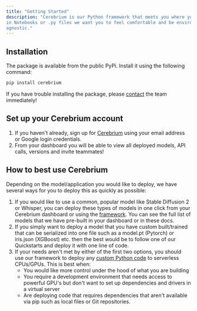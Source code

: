 ```yaml
---
title: "Getting Started"
description: "Cerebrium is our Python framework that meets you where you work - whether it be
in Notebooks or .py files we want you to feel comfortable and be environment
agnostic."
---
```


## Installation

The package is available from the public PyPi. Install it using the following
command:

```bash
pip install cerebrium
```

If you have trouble installing the package, please [contact](mailto:support@cerebrium.ai) the team immediately!

## Set up your Cerebrium account

1. If you haven't already, sign up for
   [Cerebrium](https://dashboard.cerebrium.ai) using your email address or
   Google login credentials.
2. From your dashboard you will be able to view all deployed models, API calls,
   versions and invite teammates!

## How to best use Cerebrium

Depending on the model/application you would like to deploy, we have several ways for you to deploy this as quickly as possible:

1. If you would like to use a common, popular model like Stable Diffusion 2 or Whisper, you can deploy these types of models in one click from your Cerebrium dashboard or using the [framework](cerebrium/prebuilt-models/deployment). You can see the full list of models that we have pre-built in your dashboard or in these docs.
2. If you simply want to deploy a model that you have custom built/trained that can be serialized into one file such as a model.pt (Pytorch) or iris.json (XGBoost) etc. then the best would be to follow one of our Quickstarts and deploy it with one line of code.
3. If your needs aren't met by either of the first two options, you should use our framework to deploy any [custom Python code](/quickstarts/custom) to serverless CPUs/GPUs. This is best when:
   - You would like more control under the hood of what you are building
   - You require a development environment that needs access to powerful GPU's but don't want to set up dependencies and drivers in a virtual server
   - Are deploying code that requires dependencies that aren't available via pip such as local files or Git repositories.

